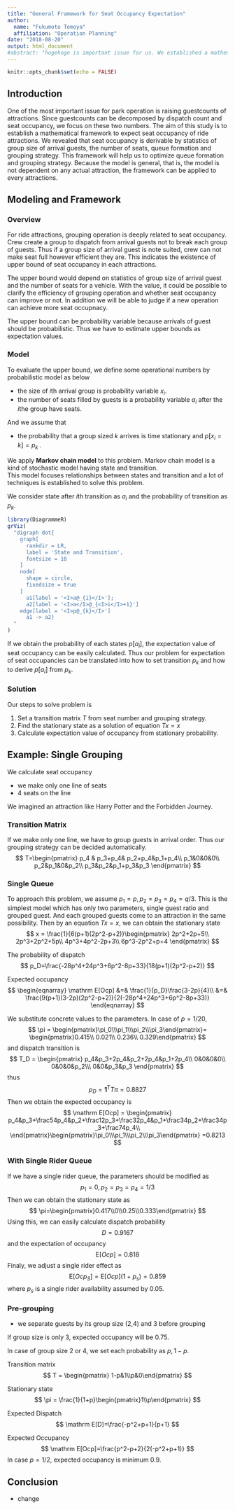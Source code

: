 ---
title: "General Framework for Seat Occupancy Expectation"
author:
  name: "Fukumoto Tomoya"
  affiliation: "Operation Planning"
date: "2018-08-20"
output: html_document
#abstract: "hogehoge is important issue for us. We established a mathematical framework to expect seat occupancy of ride attractions. Our model is based on Markov chain model. Since our model is general, we can aplly to any attraction."
---

```{r setup, include=FALSE}
knitr::opts_chunk$set(echo = FALSE)
```

## Introduction
One of the most important issue for park operation is raising guestcounts of attractions.
Since guestcounts can be decomposed by dispatch count and seat occupancy, we focus on these two numbers.
The aim of this study is to establish a mathematical framework to expect seat occupancy of ride attractions.
We revealed that seat occupancy is derivable by statistics of group size of arrival guests, the number of seats, queue formation and grouping strategy.
This framework will help us to optimize queue formation and grouping strategy.
Because the model is general, that is, the model is not dependent on any actual attraction, the framework can be applied to every attractions.

## Modeling and Framework
### Overview
For ride attractions, grouping operation is deeply related to seat occupancy.
Crew create a group to dispatch from arrival guests not to break each group of guests.
Thus if a group size of arrival guest is note suited, crew can not make seat full however efficient they are.
This indicates the existence of upper bound of seat occupancy in each attractions.

The upper bound would depend on statistics of group size of arrival guest and the number of seats for a vehicle.
With the value, it could be possible to clarify the efficiency of grouping operation and whether seat occupancy can improve or not.
In addition we will be able to judge if a new operation can achieve more seat occupnacy.

The upper bound can be probability variable because arrivals of guest should be probabilistic.
Thus we have to estimate upper bounds as expectation values.  

### Model
To evaluate the upper bound, we define some operational numbers by probabilistic model as below

- the size of $i$th arrival group is probability variable $x_i$.
- the number of seats filled by guests is a probability variable $a_i$ after the $i$the group have seats.

And we assume that

- the probability that a group sized $k$ arrives is time stationary and $p[x_i=k]=p_k$ .

We apply **Markov chain model** to this problem.
Markov chain model is a kind of stochastic model having state and transition.  
This model focuses relationships between states and transition and a lot of techniques is established to solve this problem.

We consider state after $i$th transition as $a_i$ and the probability of transition as $p_k$.

```{r markov, fig.width = 3, fig.height = 2}
library(DiagrammeR)
grViz(
  "digraph dot{
    graph[
      rankdir = LR,
      label = 'State and Transition',
      fontsize = 10
    ]
    node[
      shape = circle,
      fixedsize = true
    ]
      a1[label = '<I>a@_{i}</I>'];
      a2[label = '<I>a</I>@_{<I>i</I>+1}']
    edge[label = '<I>p@_{k}</I>']
      a1 -> a2}
  "
)
```

If we obtain the probability of each states $p[a_i]$, the expectation value of seat occupancy can be easily calculated.
Thus our problem for expectation of seat occupancies can be translated into how to set transition $p_k$ and how to derive $p[a_i]$ from $p_k$.

### Solution
Our steps to solve problem is

1. Set a transition matrix $T$ from seat number and grouping strategy.
2. Find the stationary state as a solution of equation $Tx=x$
3. Calculate expectation value of occupancy from stationary probability.

## Example: Single Grouping
We calculate seat occupancy 

- we make only one line of seats
- 4 seats on the line

We imagined an attraction like Harry Potter and the Forbidden Journey.

### Transition Matrix 
If we make only one line, we have to group guests in arrival order.
Thus our grouping strategy can be decided automatically.
$$
T=\begin{pmatrix}
  p_4 & p_3+p_4& p_2+p_4&p_1+p_4\\
  p_1&0&0&0\\
  p_2&p_1&0&p_2\\
  p_3&p_2&p_1+p_3&p_3
  \end{pmatrix}
$$
 
### Single Queue   

To approach this problem, we assume $p_1=p, p_2=p_3=p_4=q/3$.
This is the simplest model which has only two parameters, single guest ratio and grouped guest.
And each grouped guests come to an attraction in the same possibility.
Then by an equation $Tx=x$, we can obtain the stationary state
$$
x = \frac{1}{6(p+1)(2p^2-p+2)}\begin{pmatrix}
  2p^2+2p+5\\
  2p^3+2p^2+5p\\
  4p^3+4p^2-2p+3\\
  6p^3-2p^2+p+4
  \end{pmatrix}
$$

The probability of dispatch
$$
p_D=\frac{-28p^4+24p^3+6p^2-8p+33}{18(p+1)(2p^2-p+2)}
$$

Expected occupancy
$$
\begin{eqnarray}
\mathrm E[Ocp] &=& \frac{1}{p_D}\frac{3-2p}{4}\\
  &=& \frac{9(p+1)(3-2p)(2p^2-p+2)}{2(-28p^4+24p^3+6p^2-8p+33)}
  \end{eqnarray}
$$


We substitute concrete values to the parameters.
In case of $p=1/20$, 
$$
\pi = \begin{pmatrix}\pi_0\\\pi_1\\\pi_2\\\pi_3\end{pmatrix}= \begin{pmatrix}0.415\\ 0.021\\ 0.236\\ 0.329\end{pmatrix}
$$
and dispatch transition is
$$
T_D = \begin{pmatrix}
  p_4&p_3+2p_4&p_2+2p_4&p_1+2p_4\\
  0&0&0&0\\
  0&0&0&p_2\\\
  0&0&p_3&p_3
  \end{pmatrix}
$$
thus
$$
p_D = \mathbf 1^\mathrm{T}T\pi=0.8827
$$
Then we obtain the expected occupancy is 
$$
\mathrm E[Ocp] = \begin{pmatrix}
  p_4&p_3+\frac54p_4&p_2+\frac12p_3+\frac32p_4&p_1+\frac34p_2+\frac34p_3+\frac74p_4\\
\end{pmatrix}\begin{pmatrix}\pi_0\\\pi_1\\\pi_2\\\pi_3\end{pmatrix}
  =0.8213
$$

### With Single Rider Queue
If we have a single rider queue, the parameters should be modified as
$$
p_1=0, p_2=p_3=p_4=1/3
$$
Then we can obtain the stationary state as
$$
\pi=\begin{pmatrix}0.417\\0\\0.25\\0.333\end{pmatrix}
$$
Using this, we can easily calculate dispatch probability
$$
D = 0.9167
$$
and the expectation of occupancy
$$
\mathrm E[Ocp]=0.818
$$
Finaly, we adjust a single rider effect as 
$$
\mathrm E[Ocp_S]=\mathrm E[Ocp](1+p_s)=0.859
$$
where $p_s$ is a single rider availability assumed by 0.05.

### Pre-grouping
- we separate guests by its group size (2,4) and 3 before grouping

If group size is only 3, expected occupancy will be 0.75.

In case of group size 2 or 4, we set each probability as $p, 1-p$.

Transition matrix
$$
T = \begin{pmatrix} 1-p&1\\p&0\end{pmatrix}
$$

Stationary state
$$
\pi = \frac{1}{1+p}\begin{pmatrix}1\\p\end{pmatrix}
$$

Expected Dispatch
$$
\mathrm E[D]=\frac{-p^2+p+1}{p+1}
$$

Expected Occupancy
$$
\mathrm E[Ocp]=\frac{p^2-p+2}{2(-p^2+p+1)}
$$
In case $p=1/2$, expected occupancy is minimum 0.9.


## Conclusion
- change 

